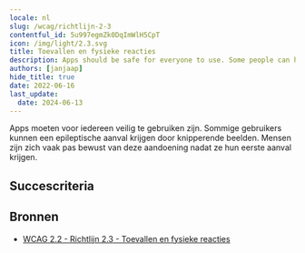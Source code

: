 ```yaml
---
locale: nl
slug: /wcag/richtlijn-2-3
contentful_id: 5u997egmZk0DqImWlH5CpT
icon: /img/light/2.3.svg
title: Toevallen en fysieke reacties
description: Apps should be safe for everyone to use. Some people can have a seizure because of flashing images.
authors: [janjaap]
hide_title: true
date: 2022-06-16
last_update:
  date: 2024-06-13
---
```


<Hero
  title="Toevallen en fysieke reacties"
  image="/img/light/2.3.svg"
  alt="WCAG 2.3 icon"
  prefix="Richtlijn 2.3"
/>

Apps moeten voor iedereen veilig te gebruiken zijn. Sommige gebruikers kunnen een epileptische aanval krijgen door knipperende beelden. Mensen zijn zich vaak pas bewust van deze aandoening nadat ze hun eerste aanval krijgen.

## Succescriteria

<LinkList title="Succescriteria" isHighlighted={true}>
  <LinkListItem
    url="/nl/richtlijnen/wcag/succescriterium-2-3-1"
    title="Succescriterium 2.3.1 - Drie flitsen of beneden drempelwaarde"
    label="Drie flitsen of beneden drempelwaarde"
    description="Ensure no more than three flashes per second are shown anywhere in the app."
    image="/img/light/2.3.1.svg"
    alt="WCAG 2.3.1 icon"
  />
  <LinkListItem
    url="/nl/richtlijnen/wcag/succescriterium-2-3-2"
    title="Succescriterium 2.3.2 - Drie flitsen"
    label="Drie flitsen"
    description="Apps should not contain anything that flashes more than three times in any one second period."
    image="/img/light/2.3.2.svg"
    alt="WCAG 2.3.2 icon"
  />
  <LinkListItem
    url="/nl/richtlijnen/wcag/succescriterium-2-3-3"
    title="Succescriterium 2.3.3 - Animatie uit interacties"
    label="Animatie uit interacties"
    description="Motion animation triggered by interaction can be disabled, unless the animation is essential to the functionality or the information being conveyed."
    image="/img/light/2.3.3.svg"
    alt="WCAG 2.3.3 icon"
  />
</LinkList>

## Bronnen

- [WCAG 2.2 - Richtlijn 2.3 - Toevallen en fysieke reacties](https://www.w3.org/Translations/WCAG22-nl/#toevallen-en-fysieke-reacties)
